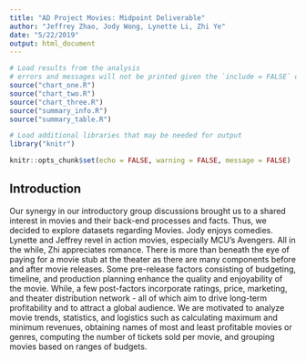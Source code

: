 ```yaml
---
title: "AD Project Movies: Midpoint Deliverable"
author: "Jeffrey Zhao, Jody Wong, Lynette Li, Zhi Ye"
date: "5/22/2019"
output: html_document
---
```


```r
# Load results from the analysis
# errors and messages will not be printed given the `include = FALSE` option
source("chart_one.R")
source("chart_two.R")
source("chart_three.R")
source("summary_info.R")
source("summary_table.R")

# Load additional libraries that may be needed for output
library("knitr")

knitr::opts_chunk$set(echo = FALSE, warning = FALSE, message = FALSE)
```


## Introduction 
Our synergy in our introductory group discussions brought us to a shared interest in movies and their back-end processes and facts. Thus, we decided to explore datasets regarding Movies. Jody enjoys comedies. Lynette and Jeffrey revel in action movies, especially MCU's Avengers. All in the while, Zhi appreciates romance. There is more than beneath the eye of paying for a movie stub at the theater as there are many components before and after movie releases. Some pre-release factors consisting of budgeting, timeline, and production planning enhance the quality and enjoyability of the movie. While, a few post-factors incorporate ratings, price, marketing, and theater distribution network - all of which aim to drive long-term profitability and to attract a global audience. We are motivated to analyze movie trends, statistics, and logistics such as calculating maximum and minimum revenues, obtaining names of most and least profitable movies or genres, computing the number of tickets sold per movie, and grouping movies based on ranges of budgets.
